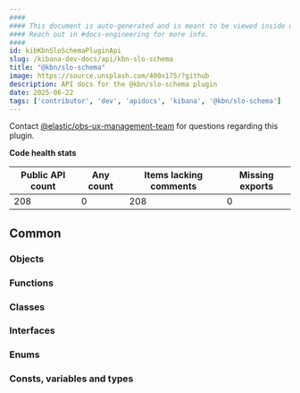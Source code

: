 ```yaml
---
####
#### This document is auto-generated and is meant to be viewed inside our experimental, new docs system.
#### Reach out in #docs-engineering for more info.
####
id: kibKbnSloSchemaPluginApi
slug: /kibana-dev-docs/api/kbn-slo-schema
title: "@kbn/slo-schema"
image: https://source.unsplash.com/400x175/?github
description: API docs for the @kbn/slo-schema plugin
date: 2025-06-22
tags: ['contributor', 'dev', 'apidocs', 'kibana', '@kbn/slo-schema']
---
```




Contact [@elastic/obs-ux-management-team](https://github.com/orgs/elastic/teams/obs-ux-management-team) for questions regarding this plugin.

**Code health stats**

| Public API count  | Any count | Items lacking comments | Missing exports |
|-------------------|-----------|------------------------|-----------------|
| 208 | 0 | 208 | 0 |

## Common

### Objects
<DocDefinitionList data={kbnSloSchemaObj.common.objects}/>

### Functions
<DocDefinitionList data={kbnSloSchemaObj.common.functions}/>

### Classes
<DocDefinitionList data={kbnSloSchemaObj.common.classes}/>

### Interfaces
<DocDefinitionList data={kbnSloSchemaObj.common.interfaces}/>

### Enums
<DocDefinitionList data={kbnSloSchemaObj.common.enums}/>

### Consts, variables and types
<DocDefinitionList data={kbnSloSchemaObj.common.misc}/>

